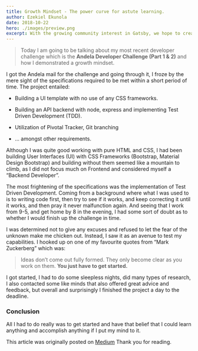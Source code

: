 ```yaml
---
title: Growth Mindset - The power curve for astute learning.
author: Ezekiel Ekunola
date: 2018-10-22
hero: ./images/preview.png
excerpt: With the growing community interest in Gatsby, we hope to create more resources that make it easier for anyone to grasp the power of this incredible tool.
---
```



> Today I am going to be talking about my most recent developer challenge which is the **Andela Developer Challenge (Part 1 & 2)** and how I demonstrated a growth mindset.

I got the Andela mail for the challenge and going through it, I froze by the mere sight of the specifications required to be met within a short period of time.
The project entailed:

- Building a UI template with no use of any CSS frameworks.

- Building an API backend with node, express and implementing Test Driven Development (TDD).

- Utilization of Pivotal Tracker, Git branching

- … amongst other requirements.

Although I was quite good working with pure HTML and CSS, I had been building User Interfaces (UI) with CSS Frameworks (Bootstrap, Material Design Bootstrap) and building without them seemed like a mountain to climb, as I did not focus much on Frontend and considered myself a “Backend Developer”.

The most frightening of the specifications was the implementation of Test Driven Development. Coming from a background where what I was used to is to writing code first, then try to see if it works, and keep correcting it until it works, and then pray it never malfunction again. And seeing that I work from 9-5, and get home by 8 in the evening, I had some sort of doubt as to whether I would finish up the challenge in time.

I was determined not to give any excuses and refused to let the fear of the unknown make me chicken out. Instead, I saw it as an avenue to test my capabilities.
I hooked up on one of my favourite quotes from “Mark Zuckerberg” which was:

> Ideas don’t come out fully formed. They only become clear as you work on them. **You just have to get started.**

I got started, I had to do some sleepless nights, did many types of research, I also contacted some like minds that also offered great advice and feedback, but overall and surprisingly I finished the project a day to the deadline.

### Conclusion

All I had to do really was to get started and have that belief that I could learn anything and accomplish anything if I put my mind to it.

This article was originally posted on [Medium](https://medium.com/@easybuoy/growth-mindset-the-power-curve-for-astute-learning-c75422f5cf5b)
Thank you for reading.
